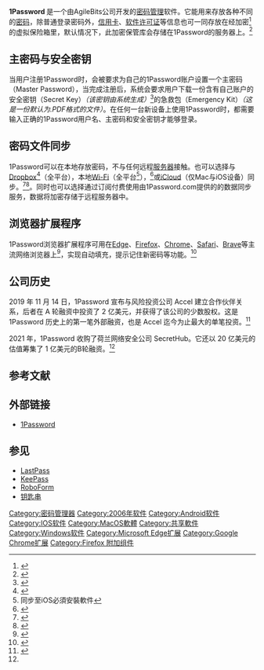 {{NoteTA
|G1 = IT
}}
{{Infobox software
| name                   = 1Password
| logo                   = File:1Password Icon (RGB).svg
| screenshot             = File:1Password Master Password Startup Screenshot.png
| caption              = 主密码界面截图
| developer              = [https://agilebits.com AgileBits Inc.]
| status                 = 运行中
| frequently updated     = yes
| released               = {{start date|2006|6|18}}<ref>{{cite web|url=https://app-updates.agilebits.com/product_history/OPM2#2352|title=1Password 1.0.0 Release|access-date=2016-03-05|archive-url=https://web.archive.org/web/20150215005339/https://app-updates.agilebits.com/product_history/OPM2#2352|archive-date=2015-02-15|dead-url=yes}}</ref>
| operating system       = [[Windows|Windows]], [[macOS|macOS]], [[Android|Android]], [[iOS|iOS]]
| language               = 丹麦文, 乌克兰文, 俄文, 克罗地亚文, 加泰罗尼亚文, 匈牙利文, 南非荷兰文, 博克马尔文挪威文, 印度尼西亚文, 土耳其文, 塞尔维亚文, 希伯来文, 希腊文, 德语, 意大利语, 捷克文, 斯洛伐克文, 日语, 法语, 波兰文, 波斯文, 瑞典文, 简体中文, 繁体中文, 罗马尼亚文, 芬兰文, 英语, 荷兰文, 葡萄牙文, 西班牙语, 越南文, 阿拉伯文, 韩语
| language count         = 33
| genre                  = [[密码管理|密码管理]]
| license                = 桌面版：[[试用软件|试用软件]]<ref name="1Password Pricing">{{cite web|url=https://agilebits.com/store|title=1Password Pricing|accessdate=12 November 2014|archive-url=https://web.archive.org/web/20150602182020/https://agilebits.com/store|archive-date=2015-06-02|dead-url=yes}}</ref> <br/> 移动版：[[商业软件|商业软件]]<ref name="1Password Pricing"/>
| website                = {{URL|https://1password.com}}
}}

'''1Password '''是一个由AgileBits公司开发的[[密码管理|密码管理]]软件。它能用来存放各种不同的[[密码|密码]]，除普通登录密码外，[[信用卡|信用卡]]、[[软件许可证|软件许可证]]等信息也可一同存放在经{{link-en|PBKDF2|PBKDF2}}加密<ref>{{Cite web |url=http://blog.agilebits.com/2012/11/08/dont-trust-a-password-management-system-you-design-yourself/ |title=Don’t trust a password management system you design yourself! |accessdate=14 July 2014 |date=8 November 2012 |archive-date=2014-07-15 |archive-url=https://web.archive.org/web/20140715005136/http://blog.agilebits.com/2012/11/08/dont-trust-a-password-management-system-you-design-yourself/ }}</ref>的虚拟保险箱里，默认情况下，此加密保管库会存储在1Password的服务器上。<ref>{{Cite web |url=http://sspai.com/25168 |title=一个密码的另一种生活：1Password 完全评测 - 少数派 |accessdate=2016-03-06 |author=Alex周豫和 |archive-date=2016-11-22 |archive-url=https://web.archive.org/web/20161122044534/http://sspai.com/25168 |dead-url=no}}</ref>

== 主密码与安全密钥 ==
当用户注册1Password时，会被要求为自己的1Password账户设置一个主密码（Master Password），当完成注册后，系统会要求用户下载一份含有自己账户的安全密钥（Secret Key）''（该密钥由系统生成）''<ref>{{Cite web|title=About your Secret Key|url=https://support.1password.com/secret-key-security/|accessdate=2020-10-11|work=1Password|language=en|archive-date=2020-11-12|archive-url=https://web.archive.org/web/20201112014557/https://support.1password.com/secret-key-security/|dead-url=no}}</ref>的急救包（Emergency Kit）''（这是一份默认为.PDF格式的文件）''。在任何一台新设备上使用1Password时，都需要输入正确的1Password用户名、主密码和安全密钥才能够登录。

== 密码文件同步 ==
1Password可以在本地存放密码，不与任何远程[[服务器|服务器]]接触。也可以选择与[[Dropbox|Dropbox]]<ref>{{Cite web |url=http://learn2.agilebits.com/1Password4/Mac/en/Features/Sync/dropbox.html |title=Sync with Dropbox |accessdate=20 July 2014 |archive-date=2014-08-13 |archive-url=https://web.archive.org/web/20140813081657/http://learn2.agilebits.com/1Password4/Mac/en/Features/Sync/dropbox.html }}</ref>（全平台），本地[[Wi-Fi|Wi-Fi]]（全平台<ref>同步至iOS必須安裝軟件</ref>），<ref>{{Cite web |url=http://learn2.agilebits.com/1Password4/Mac/en/Features/Sync/wifi.html |title=Sync using local Wi-Fi |accessdate=20 July 2014 |archive-date=2014-12-10 |archive-url=https://web.archive.org/web/20141210011751/https://learn2.agilebits.com/1Password4/Mac/en/Features/Sync/wifi.html }}</ref>或[[iCloud|iCloud]]（仅Mac与iOS设备）同步。<ref>{{Cite news |url=http://online.wsj.com/news/articles/SB10001424052702303647204579545801399272852 |title=The Best Way to Manage All Your Passwords |last=Fowler |first=Geoffrey |work=[[The_Wall_Street_Journal|The Wall Street Journal]] |accessdate=14 July 2014 |archive-date=2014-10-22 |archive-url=https://web.archive.org/web/20141022140746/http://online.wsj.com/news/articles/SB10001424052702303647204579545801399272852 }}</ref><ref>{{Cite news |url=http://www.nytimes.com/2010/11/04/technology/personaltech/04smart.html |title=Managing Your Passwords, With a Little Help From an App |last=Tedeschi |first=Bob |date=3 November 2010 |work=[[The_New_York_Times|The New York Times]] |accessdate=14 July 2014 |archive-date=2020-06-17 |archive-url=https://web.archive.org/web/20200617182254/https://www.nytimes.com/2010/11/04/technology/personaltech/04smart.html }}</ref>。同时也可以选择通过订阅付费使用由1Password.com提供的的数据同步服务，数据将加密存储于远程服务器中。

== 浏览器扩展程序 ==
1Password浏览器扩展程序可用在[[Microsoft_Edge|Edge]]、[[Firefox|Firefox]]、[[Chrome|Chrome]]、[[Safari|Safari]]、[[Brave浏览器|Brave]]等主流网络浏览器上<ref>{{Cite web |url=https://agilebits.com/onepassword/extensions |title=1Password Browser Extensions |accessdate=15 Feb 2016 |archive-date=2018-03-23 |archive-url=https://web.archive.org/web/20180323220440/https://agilebits.com/onepassword/extensions }}</ref>，实现自动填充，提示记住新密码等功能。<ref>{{Cite web |url=https://guides.agilebits.com/1password-windows/4/en/topic/the-browser-extensions |title=The browser extensions |accessdate=15 Feb 2016 |archive-date=2016-03-06 |archive-url=https://web.archive.org/web/20160306040746/https://guides.agilebits.com/1password-windows/4/en/topic/the-browser-extensions }}</ref>

== 公司历史 ==

2019 年 11 月 14 日，1Password 宣布与风险投资公司 Accel 建立合作伙伴关系，后者在 A 轮融资中投资了 2 亿美元，并获得了该公司的少数股权。这是 1Password 历史上的第一笔外部融资，也是 Accel 迄今为止最大的单笔投资。<ref name="mg21">{{Cite web|url=https://www.mg21.com/1password.html|title=加拿大全平台密码管理软件开发商：AgileBits Inc. (1Password)|publisher=美股之家|date=2021-07-30|access-date=2021-07-31|archive-date=2021-07-31|archive-url=https://web.archive.org/web/20210731023119/https://www.mg21.com/1password.html}}</ref>

2021 年，1Password 收购了荷兰网络安全公司 SecretHub。它还以 20 亿美元的估值筹集了 1 亿美元的B轮融资。<ref name="mg21"/>

== 参考文献 ==
{{Reflist|30em}}

== 外部链接 ==
* [https://1password.com 1Password]{{Wayback|url=https://1password.com/ |date=20180202004429 }}

== 参见 ==
{{Portal box|密码学|软件}}
* [[LastPass|LastPass]]
* [[KeePass|KeePass]]
* [[RoboForm|RoboForm]]
* [[钥匙串_(OS_X)|钥匙串]]

[[Category:密码管理器|Category:密码管理器]]
[[Category:2006年软件|Category:2006年软件]]
[[Category:Android软件|Category:Android软件]]
[[Category:IOS软件|Category:IOS软件]]
[[Category:MacOS軟體|Category:MacOS軟體]]
[[Category:共享軟件|Category:共享軟件]]
[[Category:Windows软件|Category:Windows软件]]
[[Category:Microsoft_Edge扩展|Category:Microsoft Edge扩展]]
[[Category:Google_Chrome扩展|Category:Google Chrome扩展]]
[[Category:Firefox_附加组件|Category:Firefox 附加组件]]